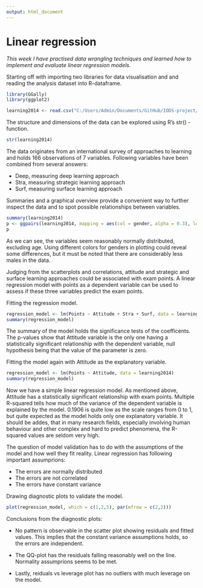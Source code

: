 ```yaml
---
output: html_document
---
```


# Linear regression

*This week I have practised data wrangling techniques and learned how to implement and evaluate linear regression models.*



Starting off with importing two libraries for data visualisation and and reading the analysis dataset into R-dataframe.

```r
library(GGally)
library(ggplot2)

learning2014 <- read.csv("C:/Users/Admin/Documents/GitHub/IODS-project/data/learning2014.csv")
```

The structure and dimensions of the data can be explored using R's str() -function.

```r
str(learning2014)
``` 

The data originates from an international survey of approaches to learning and holds 166 observations of 7 variables. Following variables have been combined from several answers:

- Deep, measuring deep learning approach
- Stra, measuring strategic learning approach
- Surf, measuring surface learning approach




Summaries and a graphical overview provide a convenient way to further inspect the data and to spot possible relationships between variables.

```r
summary(learning2014)
p <- ggpairs(learning2014, mapping = aes(col = gender, alpha = 0.3), lower = list(combo = wrap("facethist", bins = 20)))
p

```

As we can see, the variables seem reasonably normally distributed, excluding age. Using different colors for genders in plotting could reveal some differences, but it must be noted that there are considerably less males in the data. 

Judging from the scatterplots and correlations, attitude and strategic and surface learning approaches could be associated with exam points. A linear regression model with points as a dependent variable can be used to assess if these three variables predict the exam points.


Fitting the regression model.

```r
regression_model <- lm(Points ~ Attitude + Stra + Surf, data = learning2014)
summary(regression_model)
```

The summary of the model holds the significance tests of the coefficents. The p-values show that Attitude variable is the only one having a statistically significant relationship with the dependent variable, null hypothesis being that the value of the parameter is zero. 


Fitting the model again with Attitude as the explanatory variable.

```r
regression_model <- lm(Points ~ Attitude, data = learning2014)
summary(regression_model)
```

Now we have a simple linear regression model. As mentioned above, Attitude has a statistically significant relationship with exam points. Multiple R-squared tells how much of the variance of the dependent variable is explained by the model. 0.1906 is quite low as the scale ranges from 0 to 1, but quite expected as the model holds only one explanatory variable. It should be addes, that in many research fields, especially involving human behaviour and other complex and hard to predict phenomena, the R-squared values are seldom very high. 



The question of model validation has to do with the assumptions of the model and how well they fit reality. Linear regression has following important assumprions:

- The errors are normally distributed
- The errors are not correlated
- The errors have constant variance


Drawing diagnostic plots to validate the model.
```r
plot(regression_model, which = c(1,2,5), par(mfrow = c(2,2)))
``` 

Conclusions from the diagnostic plots:

- No pattern is observable in the scatter plot showing residuals and fitted values. This implies that the constant variance assumptions holds, so the errors are independent. 

- The QQ-plot has the residuals falling reasonably well on the line. Normality assumprions seems to be met. 

- Lastly, reiduals vs leverage plot has no outliers with much leverage on the model. 




